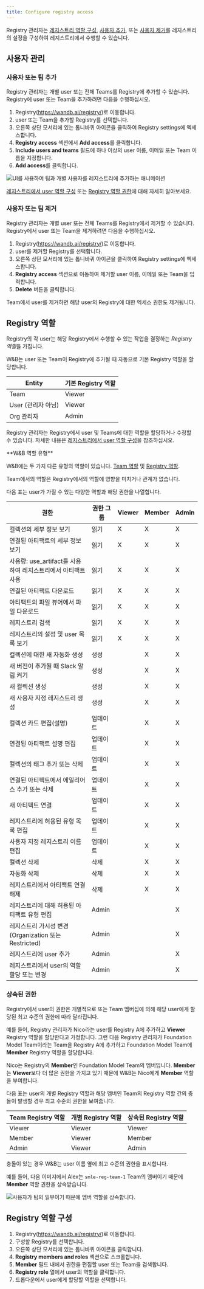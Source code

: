 ```yaml
---
title: Configure registry access
---
```


Registry 관리자는 [레지스트리 역할 구성](/ko/models/core/registry/configure_registry/#configure-registry-roles), [사용자 추가](/ko/models/core/registry/configure_registry/#add-a-user-or-a-team-to-a-registry), 또는 [사용자 제거](/ko/models/core/registry/configure_registry/#remove-a-user-or-team-from-a-registry)를 레지스트리의 설정을 구성하여 레지스트리에서 수행할 수 있습니다.

## 사용자 관리

### 사용자 또는 팀 추가

Registry 관리자는 개별 user 또는 전체 Teams를 Registry에 추가할 수 있습니다. Registry에 user 또는 Team을 추가하려면 다음을 수행하십시오.

1. Registry(https://wandb.ai/registry/)로 이동합니다.
2. user 또는 Team을 추가할 Registry를 선택합니다.
3. 오른쪽 상단 모서리에 있는 톱니바퀴 아이콘을 클릭하여 Registry settings에 엑세스합니다.
4. **Registry access** 섹션에서 **Add access**를 클릭합니다.
5. **Include users and teams** 필드에 하나 이상의 user 이름, 이메일 또는 Team 이름을 지정합니다.
6. **Add access**를 클릭합니다.

<Frame>
    <img src="/images/registry/add_team_registry.gif" alt="UI를 사용하여 팀과 개별 사용자를 레지스트리에 추가하는 애니메이션"  />
</Frame>

[레지스트리에서 user 역할 구성](/ko/models/core/registry/configure_registry/#configure-registry-roles) 또는 [Registry 역할 권한](/ko/models/core/registry/configure_registry/#registry-role-permissions)에 대해 자세히 알아보세요.

### 사용자 또는 팀 제거
Registry 관리자는 개별 user 또는 전체 Teams를 Registry에서 제거할 수 있습니다. Registry에서 user 또는 Team을 제거하려면 다음을 수행하십시오.

1. Registry(https://wandb.ai/registry/)로 이동합니다.
2. user를 제거할 Registry를 선택합니다.
3. 오른쪽 상단 모서리에 있는 톱니바퀴 아이콘을 클릭하여 Registry settings에 엑세스합니다.
4. **Registry access** 섹션으로 이동하여 제거할 user 이름, 이메일 또는 Team을 입력합니다.
5. **Delete** 버튼을 클릭합니다.

<Note>
Team에서 user를 제거하면 해당 user의 Registry에 대한 엑세스 권한도 제거됩니다.
</Note>

## Registry 역할

Registry의 각 user는 해당 Registry에서 수행할 수 있는 작업을 결정하는 *Registry 역할*을 가집니다.

W&B는 user 또는 Team이 Registry에 추가될 때 자동으로 기본 Registry 역할을 할당합니다.

| Entity | 기본 Registry 역할 |
| ----- | ----- |
| Team | Viewer |
| User (관리자 아님) | Viewer |
| Org 관리자 | Admin |

Registry 관리자는 Registry에서 user 및 Teams에 대한 역할을 할당하거나 수정할 수 있습니다.
자세한 내용은 [레지스트리에서 user 역할 구성](/ko/models/core/registry/configure_registry/#configure-registry-roles)을 참조하십시오.

<Note>
**W&B 역할 유형**

W&B에는 두 가지 다른 유형의 역할이 있습니다. [Team 역할](/ko/platform/app/settings-page/teams/#team-role-and-permissions) 및 [Registry 역할](/ko/models/core/registry/configure_registry/#configure-registry-roles).

Team에서의 역할은 Registry에서의 역할에 영향을 미치거나 관계가 없습니다.
</Note>

다음 표는 user가 가질 수 있는 다양한 역할과 해당 권한을 나열합니다.

| 권한 | 권한 그룹 | Viewer | Member | Admin |
|--------------------------------------------------------------- |------------------|--------|--------|-------|
| 컬렉션의 세부 정보 보기 | 읽기 | X | X | X |
| 연결된 아티팩트의 세부 정보 보기 | 읽기 | X | X | X |
| 사용량: use_artifact를 사용하여 레지스트리에서 아티팩트 사용 | 읽기 | X | X | X |
| 연결된 아티팩트 다운로드 | 읽기 | X | X | X |
| 아티팩트의 파일 뷰어에서 파일 다운로드 | 읽기 | X | X | X |
| 레지스트리 검색 | 읽기 | X | X | X |
| 레지스트리의 설정 및 user 목록 보기 | 읽기 | X | X | X |
| 컬렉션에 대한 새 자동화 생성 | 생성 | | X | X |
| 새 버전이 추가될 때 Slack 알림 켜기 | 생성 | | X | X |
| 새 컬렉션 생성 | 생성 | | X | X |
| 새 사용자 지정 레지스트리 생성 | 생성 | | X | X |
| 컬렉션 카드 편집(설명) | 업데이트 | | X | X |
| 연결된 아티팩트 설명 편집 | 업데이트 | | X | X |
| 컬렉션의 태그 추가 또는 삭제 | 업데이트 | | X | X |
| 연결된 아티팩트에서 에일리어스 추가 또는 삭제 | 업데이트 | | X | X |
| 새 아티팩트 연결 | 업데이트 | | X | X |
| 레지스트리에 허용된 유형 목록 편집 | 업데이트 | | X | X |
| 사용자 지정 레지스트리 이름 편집 | 업데이트 | | X | X |
| 컬렉션 삭제 | 삭제 | | X | X |
| 자동화 삭제 | 삭제 | | X | X |
| 레지스트리에서 아티팩트 연결 해제 | 삭제 | | X | X |
| 레지스트리에 대해 허용된 아티팩트 유형 편집 | Admin | | | X |
| 레지스트리 가시성 변경(Organization 또는 Restricted) | Admin | | | X |
| 레지스트리에 user 추가 | Admin | | | X |
| 레지스트리에서 user의 역할 할당 또는 변경 | Admin | | | X |

### 상속된 권한

Registry에서 user의 권한은 개별적으로 또는 Team 멤버십에 의해 해당 user에게 할당된 최고 수준의 권한에 따라 달라집니다.

예를 들어, Registry 관리자가 Nico라는 user를 Registry A에 추가하고 **Viewer** Registry 역할을 할당한다고 가정합니다. 그런 다음 Registry 관리자가 Foundation Model Team이라는 Team을 Registry A에 추가하고 Foundation Model Team에 **Member** Registry 역할을 할당합니다.

Nico는 Registry의 **Member**인 Foundation Model Team의 멤버입니다. **Member**는 **Viewer**보다 더 많은 권한을 가지고 있기 때문에 W&B는 Nico에게 **Member** 역할을 부여합니다.

다음 표는 user의 개별 Registry 역할과 해당 멤버인 Team의 Registry 역할 간의 충돌이 발생할 경우 최고 수준의 권한을 보여줍니다.

| Team Registry 역할 | 개별 Registry 역할 | 상속된 Registry 역할 |
| ------ | ------ | ------ |
| Viewer | Viewer | Viewer |
| Member | Viewer | Member |
| Admin | Viewer | Admin |

충돌이 있는 경우 W&B는 user 이름 옆에 최고 수준의 권한을 표시합니다.

예를 들어, 다음 이미지에서 Alex는 `smle-reg-team-1` Team의 멤버이기 때문에 **Member** 역할 권한을 상속받습니다.

<Frame>
    <img src="/images/registry/role_conflict.png" alt="사용자가 팀의 일부이기 때문에 멤버 역할을 상속합니다."  />
</Frame>

## Registry 역할 구성
1. Registry(https://wandb.ai/registry/)로 이동합니다.
2. 구성할 Registry를 선택합니다.
3. 오른쪽 상단 모서리에 있는 톱니바퀴 아이콘을 클릭합니다.
4. **Registry members and roles** 섹션으로 스크롤합니다.
5. **Member** 필드 내에서 권한을 편집할 user 또는 Team을 검색합니다.
6. **Registry role** 열에서 user의 역할을 클릭합니다.
7. 드롭다운에서 user에게 할당할 역할을 선택합니다.
